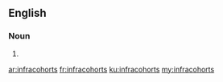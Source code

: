 ==English==

===Noun===
{{head|en}}

# {{plural of|infracohort}}

[[ar:infracohorts]]
[[fr:infracohorts]]
[[ku:infracohorts]]
[[my:infracohorts]]